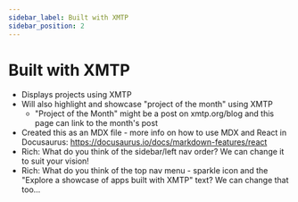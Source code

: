 ```yaml
---
sidebar_label: Built with XMTP
sidebar_position: 2
---
```


# Built with XMTP

- Displays projects using XMTP
- Will also highlight and showcase "project of the month" using XMTP
  - "Project of the Month" might be a post on xmtp.org/blog and this page can link to the month's post
- Created this as an MDX file - more info on how to use MDX and React in Docusaurus: https://docusaurus.io/docs/markdown-features/react
- Rich: What do you think of the sidebar/left nav order? We can change it to suit your vision!
- Rich: What do you think of the top nav menu - sparkle icon and the "Explore a showcase of apps built with XMTP" text? We can change that too...
